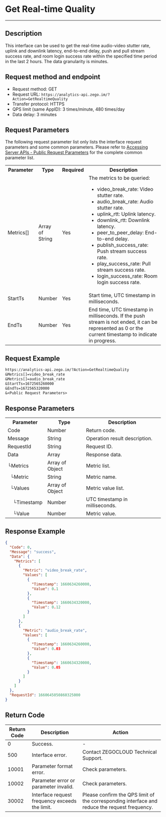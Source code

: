 # Get Real-time Quality

- - -

## Description

This interface can be used to get the real-time audio-video stutter rate, uplink and downlink latency, end-to-end delay, push and pull stream success rate, and room login success rate within the specified time period in the last 2 hours. The data granularity is minutes.

## Request method and endpoint

- Request method: GET
- Request URL: `https://analytics-api.zego.im/?Action=GetRealtimeQuality`
- Transfer protocol: HTTPS
- QPS limit (same AppID): 3 times/minute, 480 times/day
- Data delay: 3 minutes

## Request Parameters

The following request parameter list only lists the interface request parameters and some common parameters. Please refer to [Accessing Server APIs - Public Request Parameters](./../Access%20server%20APIs.mdx#public-request-parameters) for the complete common parameter list.

<table>
  <colgroup>
    <col width="20%" />
    <col width="15%" />
    <col width="15%" />
    <col width="50%" />
  </colgroup>
<tbody><tr>
<th>Parameter</th>
<th>Type</th>
<th>Required</th>
<th>Description</th>
</tr>
<tr>
<td>Metrics[]</td>
<td>Array of String</td>
<td>Yes</td>
<td>The metrics to be queried: <ul><li>video_break_rate: Video stutter rate.</li><li>audio_break_rate: Audio stutter rate.</li><li>uplink_rtt: Uplink latency.</li><li>downlink_rtt: Downlink latency.</li><li>peer_to_peer_delay: End-to-end delay.</li><li>publish_success_rate: Push stream success rate.</li><li>play_success_rate: Pull stream success rate.</li><li>login_success_rate: Room login success rate.</li></ul></td>
</tr>
<tr>
<td>StartTs</td>
<td>Number</td>
<td>Yes</td>
<td>Start time, UTC timestamp in milliseconds.</td>
</tr>
<tr>
<td>EndTs</td>
<td>Number</td>
<td>Yes</td>
<td>End time, UTC timestamp in milliseconds. If the push stream is not ended, it can be represented as 0 or the current timestamp to indicate in progress.</td>
</tr>
</tbody></table>

## Request Example

```txt
https://analytics-api.zego.im/?Action=GetRealtimeQuality
&Metrics[]=video_break_rate
&Metrics[]=audio_break_rate
&StartTs=1672565260000
&EndTs=1672565320000
&<Public Request Parameters>
```

## Response Parameters

<table class="collapsible-table" >
  <colgroup>
    <col width="25%" />
    <col width="25%" />
    <col width="50%" />
  </colgroup>
<tbody><tr data-row-level="1">
<th>Parameter</th>
<th>Type</th>
<th>Description</th>
</tr>
<tr data-row-level="2">
<td>Code</td>
<td>Number</td>
<td>Return code.</td>
</tr>
<tr data-row-level="3">
<td>Message</td>
<td>String</td>
<td>Operation result description.</td>
</tr>
<tr data-row-level="4">
<td>RequestId</td>
<td>String</td>
<td>Request ID.</td>
</tr>
<tr data-row-level="5" data-row-child="true">
<td>Data</td>
<td>Array</td>
<td>Response data.</td>
</tr>
<tr data-row-level="5-1" data-row-child="true">
<td>└Metrics</td>
<td>Array of Object</td>
<td>Metric list.</td>
</tr>
<tr data-row-level="5-1-1">
<td>&nbsp;&nbsp;└Metric</td>
<td>String</td>
<td>Metric name.</td>
</tr>
<tr data-row-level="5-1-2" data-row-child="true">
<td>&nbsp;&nbsp;└Values</td>
<td>Array of Object</td>
<td>Metric value list.</td>
</tr>
<tr data-row-level="5-1-2-1">
<td>&nbsp;&nbsp;&nbsp;&nbsp;└Timestamp</td>
<td>Number</td>
<td>UTC timestamp in milliseconds.</td>
</tr>
<tr data-row-level="5-1-2-2">
<td>&nbsp;&nbsp;&nbsp;&nbsp;└Value</td>
<td>Number</td>
<td>Metric value.</td>
</tr>
</tbody></table>

## Response Example

```json
{
  "Code": 0,
  "Message": "success",
  "Data": {
    "Metrics": [
      {
        "Metric": "video_break_rate",
        "Values": [
          {
            "Timestamp": 1660634260000,
            "Value": 0.1
          },
          {
            "Timestamp": 1660634320000,
            "Value": 0.12
          }
        ]
      },
      {
        "Metric": "audio_break_rate",
        "Values": [
          {
            "Timestamp": 1660634260000,
            "Value": 0.03
          },
          {
            "Timestamp": 1660634320000,
            "Value": 0.05
          }
        ]
      }
    ]
  },
  "RequestId": 1660645050860325000
}
```

## Return Code

| Return Code | Description | Action |
|--------|------|----------|
| 0      | Success. | -        |
| 500    | Interface error. | Contact ZEGOCLOUD Technical Support. |
| 10001  | Parameter format error. | Check parameters. |
| 10002  | Parameter error or parameter invalid. | Check parameters. |
| 30002  | Interface request frequency exceeds the limit. | Please confirm the QPS limit of the corresponding interface and reduce the request frequency. |
